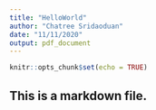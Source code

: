 ```yaml
---
title: "HelloWorld"
author: "Chatree Sridaoduan"
date: "11/11/2020"
output: pdf_document
---
```


```r
knitr::opts_chunk$set(echo = TRUE)
```

## This is a markdown file.
